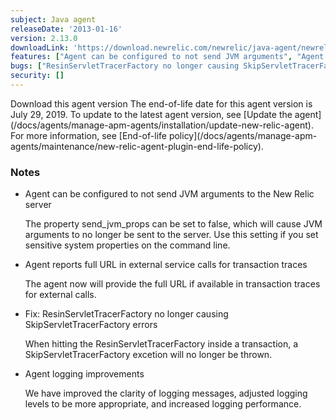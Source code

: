 ```yaml
---
subject: Java agent
releaseDate: '2013-01-16'
version: 2.13.0
downloadLink: 'https://download.newrelic.com/newrelic/java-agent/newrelic-agent/2.13.0/'
features: ["Agent can be configured to not send JVM arguments", "Agent reports full URL in external service calls for transaction traces", "Agent logging improvements"]
bugs: ["ResinServletTracerFactory no longer causing SkipServletTracerFactory errors"]
security: []
---
```


<ButtonGroup>
  <ButtonLink
    role="button"
    to="https://download.newrelic.com/newrelic/java-agent/newrelic-agent/2.13.0/"
    variant="primary"
  >
    Download this agent version
  </ButtonLink>
</ButtonGroup>

<Callout variant="important">
  The end-of-life date for this agent version is July 29, 2019. To update to the latest agent version, see [Update the agent](/docs/agents/manage-apm-agents/installation/update-new-relic-agent). For more information, see [End-of-life policy](/docs/agents/manage-apm-agents/maintenance/new-relic-agent-plugin-end-life-policy).
</Callout>

### Notes

* Agent can be configured to not send JVM arguments to the New Relic server

  The property send_jvm_props can be set to false, which will cause JVM arguments to no longer be sent to the server. Use this setting if you set sensitive system properties on the command line.
* Agent reports full URL in external service calls for transaction traces

  The agent now will provide the full URL if available in transaction traces for external calls.
* Fix: ResinServletTracerFactory no longer causing SkipServletTracerFactory errors

  When hitting the ResinServletTracerFactory inside a transaction, a SkipServletTracerFactory excetion will no longer be thrown.
* Agent logging improvements

  We have improved the clarity of logging messages, adjusted logging levels to be more appropriate, and increased logging performance.
